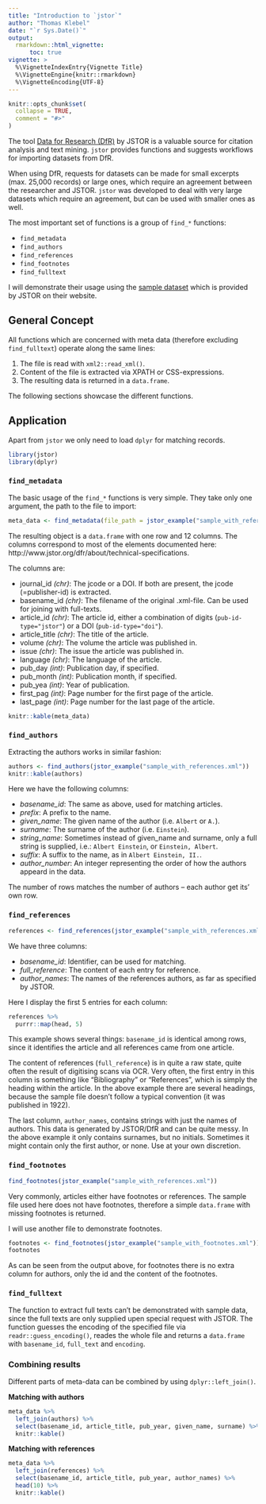 ```yaml
---
title: "Introduction to `jstor`"
author: "Thomas Klebel"
date: "`r Sys.Date()`"
output:
  rmarkdown::html_vignette:
      toc: true
vignette: >
  %\VignetteIndexEntry{Vignette Title}
  %\VignetteEngine{knitr::rmarkdown}
  %\VignetteEncoding{UTF-8}
---
```


```r
knitr::opts_chunk$set(
  collapse = TRUE,
  comment = "#>"
)
```

The tool [Data for Research (DfR)](http://www.jstor.org/dfr/) by JSTOR is a
valuable source for citation analysis and text mining. `jstor`
provides functions and suggests workflows for importing
datasets from DfR.

When using DfR, requests for datasets can
be made for small excerpts (max. 25,000 records) or large ones, which require an
agreement between the researcher and JSTOR. `jstor` was developed to deal with
very large datasets which require an agreement, but can be used with smaller
ones as well.

The most important set of functions is a group of `find_*` functions:

- `find_metadata`
- `find_authors`
- `find_references`
- `find_footnotes`
- `find_fulltext`

I will demonstrate their usage using the
[sample dataset](http://www.jstor.org/dfr/about/sample-datasets)
which is provided by JSTOR on their website.

## General Concept
All functions which are concerned with meta data (therefore excluding
`find_fulltext`) operate along the same lines:

1. The file is read with `xml2::read_xml()`.
2. Content of the file is extracted via XPATH or CSS-expressions.
3. The resulting data is returned in a `data.frame`.

The following sections showcase the different functions.


## Application
Apart from `jstor` we only need to load `dplyr` for matching records.

```r
library(jstor)
library(dplyr)
```



### `find_metadata`
The basic usage of the `find_*` functions is very simple. They take only one 
argument, the path to the file to import:
```r
meta_data <- find_metadata(file_path = jstor_example("sample_with_references.xml"))
```

The resulting object is a `data.frame` with one row and 12 columns. The columns
correspond to most of the elements documented here: http://www.jstor.org/dfr/about/technical-specifications.

The columns are:

- journal_id *(chr)*: The jcode or a DOI. If both are present, the jcode (=publisher-id) is extracted.
- basename_id *(chr)*: The filename of the original .xml-file. Can be used for joining with full-texts.
- article_id *(chr)*: The article id, either a combination of digits (`pub-id-type="jstor"`) or a DOI (`pub-id-type="doi"`).
- article_title *(chr)*: The title of the article.
- volume *(chr)*: The volume the article was published in.
- issue *(chr)*: The issue the article was published in.
- language *(chr)*: The language of the article.
- pub_day *(int)*: Publication day, if specified.
- pub_month *(int)*: Publication month, if specified.
- pub_yea *(int)*: Year of publication.
- first_pag *(int)*: Page number for the first page of the article.
- last_page *(int)*: Page number for the last page of the article.


```r
knitr::kable(meta_data)
```

### `find_authors`
Extracting the authors works in similar fashion:

```r
authors <- find_authors(jstor_example("sample_with_references.xml"))
knitr::kable(authors)
```

Here we have the following columns:

- *basename_id*: The same as above, used for matching articles.
- *prefix*: A prefix to the name.
- *given_name*: The given name of the author (i.e. `Albert` or `A.`).
- *surname*: The surname of the author (i.e. `Einstein`).
- *string_name*: Sometimes instead of given_name and surname, only a full string is
supplied, i.e.: `Albert Einstein`, or `Einstein, Albert`.
- *suffix*: A suffix to the name, as in `Albert Einstein, II.`.
- *author_number*: An integer representing the order of how the authors appeard in the data.

The number of rows matches the number of authors -- each author get its' own row.

### `find_references`
```r
references <- find_references(jstor_example("sample_with_references.xml"))
```

We have three columns:

- *basename_id*: Identifier, can be used for matching.
- *full_reference*: The content of each entry for reference.
- *author_names*: The names of the references authors, as far as specified by JSTOR.

Here I display the first 5 entries for each column:

```r
references %>% 
  purrr::map(head, 5)
```

This example shows several things: `basename_id` is identical among rows, since
it identifies the article and all references came from one article.

The content of references (`full_reference`) is in quite a raw state, quite often
the result of digitising scans via OCR. Very often, the first entry in this column
is something like "Bibliography" or "References", which is simply the heading 
within the article. In the above example there are several headings, because the
sample file doesn't follow a typical convention (it was published in 1922). 

The last column, `author_names`, contains strings with just the names of authors.
This data is generated by JSTOR/DfR and can be quite messy. In the above
example it only contains surnames, but no initials. Sometimes it might
contain only the first author, or none. Use at your own discretion.


### `find_footnotes`
```r
find_footnotes(jstor_example("sample_with_references.xml"))
```

Very commonly, articles either have footnotes or references. The sample file
used here does not have footnotes, therefore a simple `data.frame` with missing
footnotes is returned.

I will use another file to demonstrate footnotes.

```r
footnotes <- find_footnotes(jstor_example("sample_with_footnotes.xml"))
footnotes
```

As can be seen from the output above, for footnotes there is no extra column for
authors, only the id and the content of the footnotes.

### `find_fulltext`
The function to extract full texts can't be demonstrated with sample data, since
the full texts are only supplied upen special request with JSTOR. The function
guesses the encoding of the specified file via `readr::guess_encoding()`, reades
the whole file and returns a `data.frame` with `basename_id`, `full_text` and
`encoding`.

### Combining results
Different parts of meta-data can be combined by using `dplyr::left_join()`.

**Matching with authors**

```r
meta_data %>% 
  left_join(authors) %>%
  select(basename_id, article_title, pub_year, given_name, surname) %>% 
  knitr::kable()
```

**Matching with references**

```r
meta_data %>% 
  left_join(references) %>%
  select(basename_id, article_title, pub_year, author_names) %>% 
  head(10) %>% 
  knitr::kable()
```



